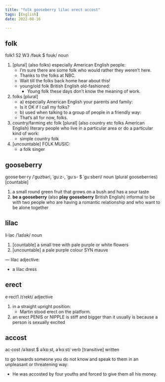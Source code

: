 ```yaml
---
title: "folk gooseberry lilac erect accost"
tags: [English]
date: 2022-08-16

---
```


## folk

folk1 S2 W3 /fəʊk $ foʊk/ noun

1. [plural] (also folks) especially American English people:
    - I’m sure there are some folk who would rather they weren’t here.
    - Thanks to the folks at NBC.
    - Wait till the folks back home hear about this!
    - young/old folk British English old-fashioned:
      - Young folk these days don’t know the meaning of work.
2. folks [plural]
   - a) especially American English your parents and family:
	- Is it OK if I call my folks?
    - b) used when talking to a group of people in a friendly way:
	- That’s all for now, folks.
3. country/farming etc folk [plural] (also country etc folks American English) literary people who live in a particular area or do a particular kind of work:
   - simple country folk
4. [uncountable] FOLK MUSIC:
	- a folk singer

## gooseberry

goose·ber·ry /ˈɡʊzbəri, ˈɡuːz-, ˈɡuːs- $ ˈɡuːsberi/ noun (plural gooseberries)
[countable]

1. a small round green fruit that grows on a bush and has a sour taste
2. **be a gooseberry** (also **play gooseberry** British English) informal to be with two people who are having a romantic relationship and who want to be alone together

## lilac

li·lac /ˈlaɪlək/ noun

1. [countable] a small tree with pale purple or white flowers
2. [uncountable] a pale purple colour SYN mauve

— lilac adjective:
  - a lilac dress

## erect

e·rect1 /ɪˈrekt/ adjective

1. in a straight upright position:
	- Martin stood erect on the platform.
2. an erect PENIS or NIPPLE is stiff and bigger than it usually is because a person is sexually excited

## accost

ac·cost /əˈkɒst $ əˈkɒːst, əˈkɑːst/ verb [transitive] written

to go towards someone you do not know and speak to them in an unpleasant or threatening way:
  - He was accosted by four youths and forced to give them all his money.
